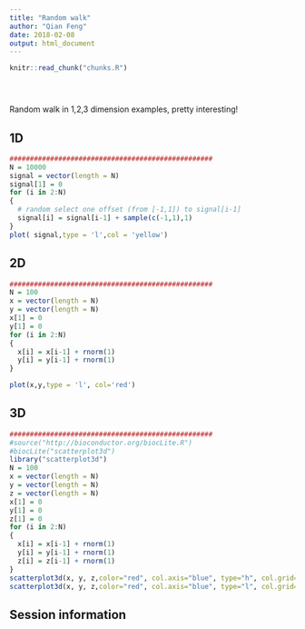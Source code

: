 ```yaml
---
title: "Random walk"
author: "Qian Feng"
date: 2018-02-08
output: html_document
---
```


<!-- The file analysis/chunks.R contains chunks that define default settings
shared across the workflowr files. -->
```r
knitr::read_chunk("chunks.R")
```

<!-- Update knitr chunk options -->
```r
```

<!-- Insert the date the file was last updated -->
```r
```

<!-- Insert the code version (Git commit SHA1) if Git repository exists and R
 package git2r is installed -->
```r
```

<!-- Add your analysis here -->
Random walk in 1,2,3 dimension examples, pretty interesting!

## 1D
```r
##################################################
N = 10000  
signal = vector(length = N)  
signal[1] = 0 
for (i in 2:N)  
{  
  # random select one offset (from [-1,1]) to signal[i-1]  
  signal[i] = signal[i-1] + sample(c(-1,1),1)   
}  
plot( signal,type = 'l',col = 'yellow')
```

## 2D
```r
##################################################
N = 100
x = vector(length = N)
y = vector(length = N)
x[1] = 0
y[1] = 0
for (i in 2:N)
{
  x[i] = x[i-1] + rnorm(1)
  y[i] = y[i-1] + rnorm(1)
}

plot(x,y,type = 'l', col='red')
```

## 3D
```r
##################################################
#source("http://bioconductor.org/biocLite.R")
#biocLite("scatterplot3d")
library("scatterplot3d")
N = 100
x = vector(length = N)
y = vector(length = N)
z = vector(length = N)
x[1] = 0
y[1] = 0
z[1] = 0
for (i in 2:N)
{
  x[i] = x[i-1] + rnorm(1)
  y[i] = y[i-1] + rnorm(1)
  z[i] = z[i-1] + rnorm(1)
}
scatterplot3d(x, y, z,color="red", col.axis="blue", type="h", col.grid="lightblue",main="scatterplot3d - 1", pch=20)
scatterplot3d(x, y, z,color="red", col.axis="blue", type="l", col.grid="lightblue",main="scatterplot3d - 1", pch=20)
```

## Session information

<!-- Insert the session information into the document -->
```r
```
